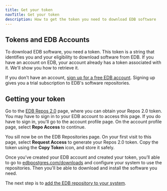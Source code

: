 ```yaml
---
title: Get your token
navTitle: Get your token
description: How to get the token you need to download EDB software
---
```


## Tokens and EDB Accounts

To download EDB software, you need a token. 
This token is a string that identifies you and your eligibility to download software from EDB. 
If you have an account on EDB, your account already has a token associated with it. 
We'll show you how to retrieve it.

If you don't have an account, [sign up for a free EDB account](https://www.enterprisedb.com/accounts/register). 
Signing up gives you a trial subscription to EDB's software repositories. 

## Getting your token

Go to the [EDB Repos 2.0](https://edbpostgres.com/repos-downloads) page, where you can obtain your Repos 2.0 token. 
You may have to sign in to your EDB account to access this page. If you do have to sign in, you'll go to the account profile page. 
On the account profile page, select **Repo Access** to continue.

You sill now be on the EDB Repositories page.
On your first visit to this page, select **Request Access** to generate your Repos 2.0 token. 
Copy the token using the **Copy Token** icon, and store it safely.

Once you’ve created your EDB account and created your token, you’ll able to go to [edbpostgres.com/downloads](https://edbpostgres.com/repos-downloads/) and configure your system to use the repositories. Then you'll be able to download and install the software you need.

The next step is to [add the EDB repository to your system](add_your_repository).


